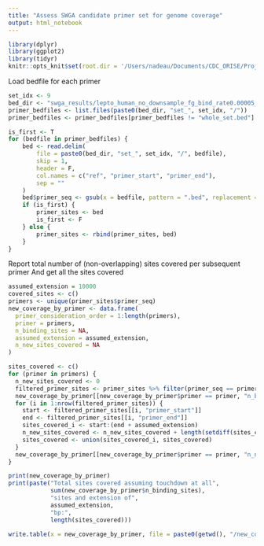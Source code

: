 ```yaml
---
title: "Assess SWGA candidate primer set for genome coverage"
output: html_notebook
---
```


```r
library(dplyr)
library(ggplot2)
library(tidyr)
knitr::opts_knit$set(root.dir = '/Users/nadeau/Documents/CDC_ORISE/Projects/swga-lepto')
```

Load bedfile for each primer
```r
set_idx <- 9
bed_dir <- "swga_results/lepto_human_no_downsample_fg_bind_rate0.00005_max_sets_search1000/set_bedfiles/target.fasta_export/"
primer_bedfiles <- list.files(paste0(bed_dir, "set_", set_idx, "/"))
primer_bedfiles <- primer_bedfiles[primer_bedfiles != "whole_set.bed"]

is_first <- T
for (bedfile in primer_bedfiles) {
    bed <- read.delim(
        file = paste0(bed_dir, "set_", set_idx, "/", bedfile),
        skip = 1,
        header = F,
        col.names = c("ref", "primer_start", "primer_end"),
        sep = ""
    )
    bed$primer_seq <- gsub(x = bedfile, pattern = ".bed", replacement = "")
    if (is_first) {
        primer_sites <- bed
        is_first <- F
    } else {
        primer_sites <- rbind(primer_sites, bed)
    }
}
```

Report total number of (non-overlapping) sites covered per subsequent primer
And get all the sites covered
```r
assumed_extension = 10000
covered_sites <- c()
primers <- unique(primer_sites$primer_seq)
new_coverage_by_primer <- data.frame(
  primer_consideration_order = 1:length(primers),
  primer = primers,
  n_binding_sites = NA,
  assumed_extension = assumed_extension,
  n_new_sites_covered = NA
)

sites_covered <- c()
for (primer in primers) {
  n_new_sites_covered <- 0
  filtered_primer_sites <- primer_sites %>% filter(primer_seq == primer)
  new_coverage_by_primer[[new_coverage_by_primer$primer == primer, "n_binding_sites"]] <- nrow(filtered_primer_sites)
  for (i in 1:nrow(filtered_primer_sites)) {
    start <- filtered_primer_sites[[i, "primer_start"]]
    end <- filtered_primer_sites[[i, "primer_end"]]
    sites_covered_i <- start:(end + assumed_extension)
    n_new_sites_covered <- n_new_sites_covered + length(setdiff(sites_covered_i, sites_covered))
    sites_covered <- union(sites_covered_i, sites_covered)
  }
  new_coverage_by_primer[[new_coverage_by_primer$primer == primer, "n_new_sites_covered"]] <- n_new_sites_covered
}

print(new_coverage_by_primer)
print(paste("Total sites covered assuming touchdown at all",
            sum(new_coverage_by_primer$n_binding_sites),
            "sites and extension of",
            assumed_extension,
            "bp:",
            length(sites_covered)))

write.table(x = new_coverage_by_primer, file = paste0(getwd(), "/new_coverage_by_primer.txt"), row.names = F)
```
```r

```
